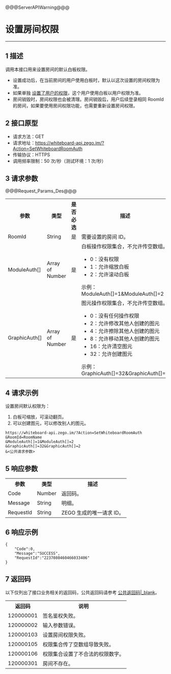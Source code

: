 @@@ServerAPIWarning@@@

# 设置房间权限

-----

## 1 描述

调用本接口用来设置房间的默认白板权限。
- 设置成功后，在当前房间的用户使用白板时，默认以这次设置的房间权限为准。
- 如果单独 [设置了用户的权限](!ServerAPI/Set_User_Permissions)，这个用户使用白板以用户权限为准。
- 房间销毁时，房间权限也会被清理。房间销毁后，用户后续登录相同 RoomId 的房间，如果要使用房间权限功能，也需要重新设置房间权限。

## 2 接口原型

- 请求方法：GET
- 请求地址：https://whiteboard-api.zego.im/?Action=SetWhiteboardRoomAuth
- 传输协议：HTTPS
- 调用频率限制：50 次/秒（测试环境：1 次/秒）

## 3 请求参数

@@@Request_Params_Des@@@

<table>
  
  <tbody><tr>
    <th>参数</th>
    <th>类型</th>
    <th>是否必选</th>
    <th>描述</th>
  </tr>
  <tr>
    <td>RoomId</td>
    <td>String</td>
    <td>是</td>
    <td>需要设置的房间 ID。</td>
  </tr>
  <tr>
    <td>ModuleAuth[]</td>
    <td>Array of Number</td>
    <td>是</td>
    <td>白板操作权限集合，不允许传空数组。<ul><li> 0：没有权限</li><li> 1：允许缩放白板</li><li>2：允许滚动白板</li></ul>示例：ModuleAuth[]=1&ModuleAuth[]=2</td>
  </tr>
  <tr>
    <td>GraphicAuth[]</td>
    <td>Array of Number</td>
    <td>是</td>
    <td>图元操作权限集合，不允许传空数组。<ul><li>0：没有任何操作权限</li><li>2：允许修改其他人创建的图元</li><li>4：允许擦除其他人创建的图元</li><li>8：允许移动其他人创建的图元</li><li>16：允许清空图元</li><li>32：允许创建图元</li></ul>示例：GraphicAuth[]=32&GraphicAuth[]=2</td>
  </tr>
</tbody></table>


## 4 请求示例

设置房间默认权限为：

1. 白板可缩放，可滚动翻页。
2. 可以创建图元，可以修改别人的图元。

```
https://whiteboard-api.zego.im/?Action=SetWhiteboardRoomAuth
&RoomId=RoomName
&ModuleAuth[]=1&ModuleAuth[]=2
&GraphicAuth[]=32&GraphicAuth[]=2
&<公共请求参数>
```

## 5 响应参数

<table>
  
  <tbody><tr>
    <th>参数</th>
    <th>类型</th>
    <th>描述</th>
  </tr>
  <tr>
    <td>Code</td>
    <td>Number</td>
    <td>返回码。</td>
  </tr>
  <tr>
    <td>Message</td>
    <td>String</td>
    <td>明细。</td>
  </tr>
  <tr>
    <td>RequestId</td>
    <td>String</td>
    <td>ZEGO 生成的唯一请求 ID。</td>
  </tr>
</tbody></table>



## 6 响应示例

```
{
    "Code":0,
    "Message":"SUCCESS",
    "RequestId":"2237080460466033406"
}
```

## 7 返回码

以下仅列出了接口业务相关的返回码，公共返回码请参考 [公共返回码\|_blank](!Server_API/Common_Error_Codes)。

<table>
  
  <tbody><tr>
    <th>返回码</th>
    <th>说明</th>
  </tr>
  <tr>
    <td>120000001</td>
    <td>签名鉴权失败。</td>
  </tr>
  <tr>
    <td>120000002</td>
    <td>输入参数错误。</td>
  </tr>
  <tr>
    <td>120000103</td>
    <td>设置房间权限失败。</td>
  </tr>
  <tr>
    <td>120000105</td>
    <td>权限集合传了空数组导致失败。</td>
  </tr>
  <tr>
    <td>120000106</td>
    <td>权限集合设置了不合法的权限数字。</td>
  </tr>
  <tr>
    <td>120000301</td>
    <td>房间不存在。</td>
  </tr>
</tbody></table>
